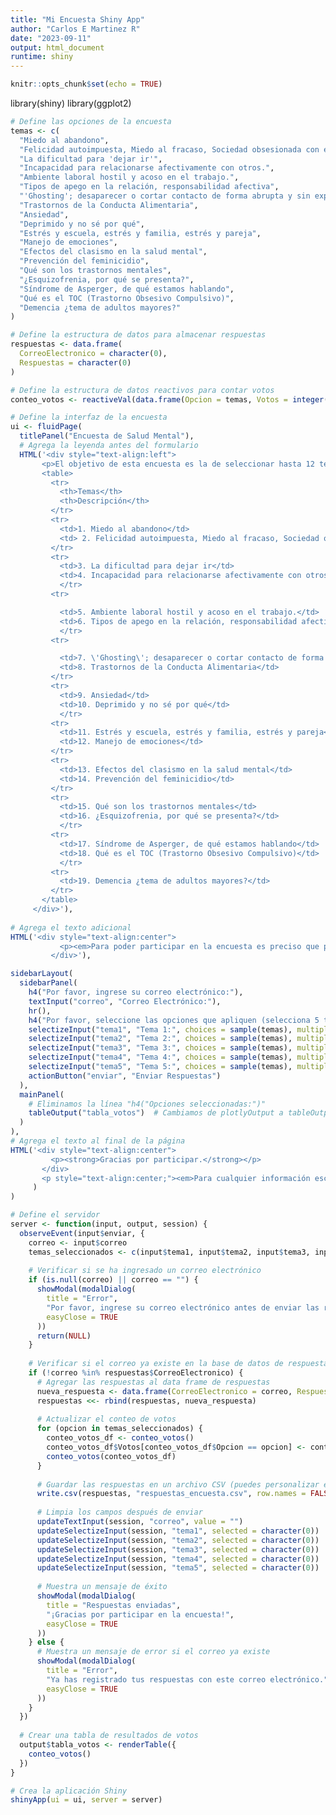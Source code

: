 ```yaml
---
title: "Mi Encuesta Shiny App"
author: "Carlos E Martinez R"
date: "2023-09-11"
output: html_document
runtime: shiny
---
```


```r
knitr::opts_chunk$set(echo = TRUE)
```
library(shiny)
library(ggplot2)
```r
# Define las opciones de la encuesta
temas <- c(
  "Miedo al abandono",
  "Felicidad autoimpuesta, Miedo al fracaso, Sociedad obsesionada con el éxito",
  "La dificultad para 'dejar ir'",
  "Incapacidad para relacionarse afectivamente con otros.",
  "Ambiente laboral hostil y acoso en el trabajo.",
  "Tipos de apego en la relación, responsabilidad afectiva",
  "'Ghosting'; desaparecer o cortar contacto de forma abrupta y sin explicación",
  "Trastornos de la Conducta Alimentaria",
  "Ansiedad",
  "Deprimido y no sé por qué",
  "Estrés y escuela, estrés y familia, estrés y pareja",
  "Manejo de emociones",
  "Efectos del clasismo en la salud mental",
  "Prevención del feminicidio",
  "Qué son los trastornos mentales",
  "¿Esquizofrenia, por qué se presenta?",
  "Síndrome de Asperger, de qué estamos hablando",
  "Qué es el TOC (Trastorno Obsesivo Compulsivo)",
  "Demencia ¿tema de adultos mayores?"
)

# Define la estructura de datos para almacenar respuestas
respuestas <- data.frame(
  CorreoElectronico = character(0),
  Respuestas = character(0)
)

# Define la estructura de datos reactivos para contar votos
conteo_votos <- reactiveVal(data.frame(Opcion = temas, Votos = integer(length(temas))))

# Define la interfaz de la encuesta
ui <- fluidPage(
  titlePanel("Encuesta de Salud Mental"),
  # Agrega la leyenda antes del formulario
  HTML('<div style="text-align:left">
       <p>El objetivo de esta encuesta es la de seleccionar hasta 12 temas para desarrollar en esta temporada en RadioUACM con el programa M de Mente, la lista de temas es la siguiente:</p>
       <table>
         <tr>
           <th>Temas</th>
           <th>Descripción</th>
         </tr>
         <tr>
           <td>1. Miedo al abandono</td>
           <td> 2. Felicidad autoimpuesta, Miedo al fracaso, Sociedad obsesionada con el éxito</td>
         </tr>
         <tr>
           <td>3. La dificultad para dejar ir</td>
           <td>4. Incapacidad para relacionarse afectivamente con otros.</td>
           </tr>
         <tr>

           <td>5. Ambiente laboral hostil y acoso en el trabajo.</td>
           <td>6. Tipos de apego en la relación, responsabilidad afectiva</td>
           </tr>
         <tr>

           <td>7. \'Ghosting\'; desaparecer o cortar contacto de forma abrupta y sin explicación</td>
           <td>8. Trastornos de la Conducta Alimentaria</td>
         </tr>
         <tr>
           <td>9. Ansiedad</td>
           <td>10. Deprimido y no sé por qué</td>
           </tr>
         <tr>
           <td>11. Estrés y escuela, estrés y familia, estrés y pareja</td>
           <td>12. Manejo de emociones</td>
         </tr>
         <tr>
           <td>13. Efectos del clasismo en la salud mental</td>
           <td>14. Prevención del feminicidio</td>
         </tr>
         <tr>
           <td>15. Qué son los trastornos mentales</td>
           <td>16. ¿Esquizofrenia, por qué se presenta?</td>
           </tr>
         <tr>
           <td>17. Síndrome de Asperger, de qué estamos hablando</td>
           <td>18. Qué es el TOC (Trastorno Obsesivo Compulsivo)</td>
           </tr>
         <tr>
           <td>19. Demencia ¿tema de adultos mayores?</td>
         </tr>
       </table>
     </div>'),
  
# Agrega el texto adicional
HTML('<div style="text-align:center">
           <p><em>Para poder participar en la encuesta es preciso que proporciones una dirección de correo electrónico válida.</em></p>
         </div>'),

sidebarLayout(
  sidebarPanel(
    h4("Por favor, ingrese su correo electrónico:"),
    textInput("correo", "Correo Electrónico:"),
    hr(),
    h4("Por favor, seleccione las opciones que apliquen (selecciona 5 temas):"),
    selectizeInput("tema1", "Tema 1:", choices = sample(temas), multiple = FALSE),
    selectizeInput("tema2", "Tema 2:", choices = sample(temas), multiple = FALSE),
    selectizeInput("tema3", "Tema 3:", choices = sample(temas), multiple = FALSE),
    selectizeInput("tema4", "Tema 4:", choices = sample(temas), multiple = FALSE),
    selectizeInput("tema5", "Tema 5:", choices = sample(temas), multiple = FALSE),
    actionButton("enviar", "Enviar Respuestas")
  ),
  mainPanel(
    # Eliminamos la línea "h4("Opciones seleccionadas:")"
    tableOutput("tabla_votos")  # Cambiamos de plotlyOutput a tableOutput
  )
),
# Agrega el texto al final de la página
HTML('<div style="text-align:center">
         <p><strong>Gracias por participar.</strong></p>
       </div>
       <p style="text-align:center;"><em>Para cualquier información escribir al correo <a href="mailto:escommdemente@gmail.com"><em>escommdemente@gmail.com</em></a>.</em></p>'
     )
)

# Define el servidor
server <- function(input, output, session) {
  observeEvent(input$enviar, {
    correo <- input$correo
    temas_seleccionados <- c(input$tema1, input$tema2, input$tema3, input$tema4, input$tema5)
    
    # Verificar si se ha ingresado un correo electrónico
    if (is.null(correo) || correo == "") {
      showModal(modalDialog(
        title = "Error",
        "Por favor, ingrese su correo electrónico antes de enviar las respuestas.",
        easyClose = TRUE
      ))
      return(NULL)
    }
    
    # Verificar si el correo ya existe en la base de datos de respuestas
    if (!correo %in% respuestas$CorreoElectronico) {
      # Agregar las respuestas al data frame de respuestas
      nueva_respuesta <- data.frame(CorreoElectronico = correo, Respuestas = paste(temas_seleccionados, collapse = ", "))
      respuestas <<- rbind(respuestas, nueva_respuesta)
      
      # Actualizar el conteo de votos
      for (opcion in temas_seleccionados) {
        conteo_votos_df <- conteo_votos()
        conteo_votos_df$Votos[conteo_votos_df$Opcion == opcion] <- conteo_votos_df$Votos[conteo_votos_df$Opcion == opcion] + 1
        conteo_votos(conteo_votos_df)
      }
      
      # Guardar las respuestas en un archivo CSV (puedes personalizar el nombre y la ubicación)
      write.csv(respuestas, "respuestas_encuesta.csv", row.names = FALSE)
      
      # Limpia los campos después de enviar
      updateTextInput(session, "correo", value = "")
      updateSelectizeInput(session, "tema1", selected = character(0))
      updateSelectizeInput(session, "tema2", selected = character(0))
      updateSelectizeInput(session, "tema3", selected = character(0))
      updateSelectizeInput(session, "tema4", selected = character(0))
      updateSelectizeInput(session, "tema5", selected = character(0))
      
      # Muestra un mensaje de éxito
      showModal(modalDialog(
        title = "Respuestas enviadas",
        "¡Gracias por participar en la encuesta!",
        easyClose = TRUE
      ))
    } else {
      # Muestra un mensaje de error si el correo ya existe
      showModal(modalDialog(
        title = "Error",
        "Ya has registrado tus respuestas con este correo electrónico.",
        easyClose = TRUE
      ))
    }
  })
  
  # Crear una tabla de resultados de votos
  output$tabla_votos <- renderTable({
    conteo_votos()
  })
}

# Crea la aplicación Shiny
shinyApp(ui = ui, server = server)
```